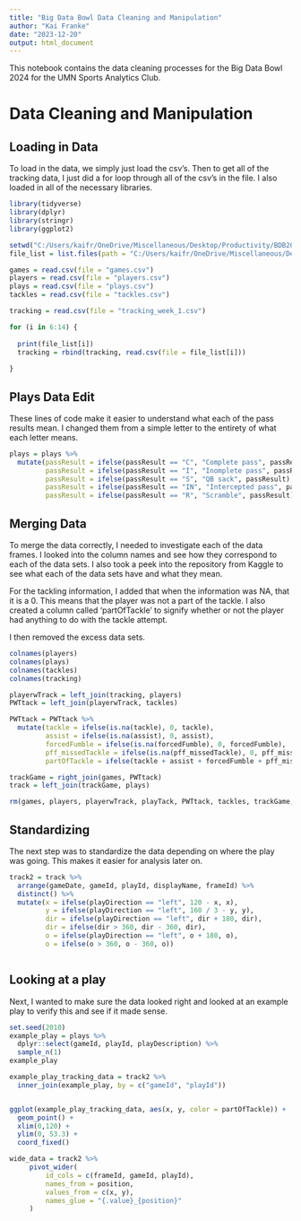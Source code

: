 ---
title: "Big Data Bowl Data Cleaning and Manipulation"
author: "Kai Franke"
date: "2023-12-20"
output: html_document
---

This notebook contains the data cleaning processes for the Big Data Bowl 2024 for the UMN Sports Analytics Club.

# Data Cleaning and Manipulation

## Loading in Data

To load in the data, we simply just load the csv's. Then to get all of the tracking data, I just did a for loop through all of the csv's in the file. I also loaded in all of the necessary libraries.

```{r Loading Libraries and Data}

library(tidyverse)
library(dplyr)
library(stringr)
library(ggplot2)

setwd("C:/Users/kaifr/OneDrive/Miscellaneous/Desktop/Productivity/BDB2024/nfl-big-data-bowl-2024")
file_list = list.files(path = "C:/Users/kaifr/OneDrive/Miscellaneous/Desktop/Productivity/BDB2024/nfl-big-data-bowl-2024")

games = read.csv(file = "games.csv")
players = read.csv(file = "players.csv")
plays = read.csv(file = "plays.csv")
tackles = read.csv(file = "tackles.csv")

tracking = read.csv(file = "tracking_week_1.csv")

for (i in 6:14) {
  
  print(file_list[i])
  tracking = rbind(tracking, read.csv(file = file_list[i]))
  
}

```

## Plays Data Edit

These lines of code make it easier to understand what each of the pass results mean. I changed them from a simple letter to the entirety of what each letter means.

```{r}

plays = plays %>%
  mutate(passResult = ifelse(passResult == "C", "Complete pass", passResult),
         passResult = ifelse(passResult == "I", "Inomplete pass", passResult),
         passResult = ifelse(passResult == "S", "QB sack", passResult),
         passResult = ifelse(passResult == "IN", "Intercepted pass", passResult),
         passResult = ifelse(passResult == "R", "Scramble", passResult))

```


## Merging Data

To merge the data correctly, I needed to investigate each of the data frames. I looked into the column names and see how they correspond to each of the data sets. I also took a peek into the repository from Kaggle to see what each of the data sets have and what they mean.

For the tackling information, I added that when the information was NA, that it is a 0. This means that the player was not a part of the tackle. I also created a column called 'partOfTackle' to signify whether or not the player had anything to do with the tackle attempt.

I then removed the excess data sets.

```{r Merging}

colnames(players)
colnames(plays)
colnames(tackles)
colnames(tracking)

playerwTrack = left_join(tracking, players)
PWTtack = left_join(playerwTrack, tackles)

PWTtack = PWTtack %>%
  mutate(tackle = ifelse(is.na(tackle), 0, tackle),
         assist = ifelse(is.na(assist), 0, assist),
         forcedFumble = ifelse(is.na(forcedFumble), 0, forcedFumble),
         pff_missedTackle = ifelse(is.na(pff_missedTackle), 0, pff_missedTackle),
         partOfTackle = ifelse(tackle + assist + forcedFumble + pff_missedTackle > 0, "Y", "N"))

trackGame = right_join(games, PWTtack)
track = left_join(trackGame, plays)

rm(games, players, playerwTrack, playTack, PWTtack, tackles, trackGame, tracking, file_list, i)

```


## Standardizing

The next step was to standardize the data depending on where the play was going. This makes it easier for analysis later on.

```{r Quick Clean}

track2 = track %>%
  arrange(gameDate, gameId, playId, displayName, frameId) %>%
  distinct() %>%
  mutate(x = ifelse(playDirection == "left", 120 - x, x),
         y = ifelse(playDirection == "left", 160 / 3 - y, y),
         dir = ifelse(playDirection == "left", dir + 180, dir),
         dir = ifelse(dir > 360, dir - 360, dir),
         o = ifelse(playDirection == "left", o + 180, o),
         o = ifelse(o > 360, o - 360, o))



```

## Looking at a play

Next, I wanted to make sure the data looked right and looked at an example play to verify this and see if it made sense.

```{r}

set.seed(2010)
example_play = plays %>%
  dplyr::select(gameId, playId, playDescription) %>% 
  sample_n(1)
example_play

example_play_tracking_data = track2 %>%
  inner_join(example_play, by = c("gameId", "playId"))


ggplot(example_play_tracking_data, aes(x, y, color = partOfTackle)) +
  geom_point() +
  xlim(0,120) +
  ylim(0, 53.3) +
  coord_fixed()

```


```{r}

wide_data = track2 %>%
     pivot_wider(
         id_cols = c(frameId, gameId, playId),
         names_from = position,
         values_from = c(x, y),
         names_glue = "{.value}_{position}"
     )

```


